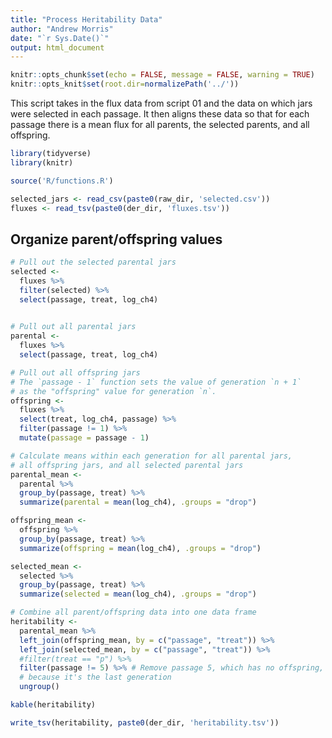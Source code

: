 ```yaml
---
title: "Process Heritability Data"
author: "Andrew Morris"
date: "`r Sys.Date()`"
output: html_document
---
```

```r

knitr::opts_chunk$set(echo = FALSE, message = FALSE, warning = TRUE)
knitr::opts_knit$set(root.dir=normalizePath('../'))

```
This script takes in the flux data from script 01 and the data on which jars
were selected in each passage. It then aligns these data so that for each
passage there is a mean flux for all parents, the selected parents, and all
offspring. 

```r
library(tidyverse)
library(knitr)
```

```r
source('R/functions.R')
```

```r
selected_jars <- read_csv(paste0(raw_dir, 'selected.csv'))
fluxes <- read_tsv(paste0(der_dir, 'fluxes.tsv'))
```

## Organize parent/offspring values

```r
# Pull out the selected parental jars
selected <- 
  fluxes %>% 
  filter(selected) %>% 
  select(passage, treat, log_ch4)
  

# Pull out all parental jars
parental <-
  fluxes %>% 
  select(passage, treat, log_ch4)

# Pull out all offspring jars
# The `passage - 1` function sets the value of generation `n + 1` 
# as the "offspring" value for generation `n`. 
offspring <- 
  fluxes %>%
  select(treat, log_ch4, passage) %>% 
  filter(passage != 1) %>% 
  mutate(passage = passage - 1)

# Calculate means within each generation for all parental jars,
# all offspring jars, and all selected parental jars
parental_mean <-
  parental %>% 
  group_by(passage, treat) %>% 
  summarize(parental = mean(log_ch4), .groups = "drop")

offspring_mean <-
  offspring %>% 
  group_by(passage, treat) %>% 
  summarize(offspring = mean(log_ch4), .groups = "drop")

selected_mean <-
  selected %>% 
  group_by(passage, treat) %>% 
  summarize(selected = mean(log_ch4), .groups = "drop")

# Combine all parent/offspring data into one data frame
heritability <- 
  parental_mean %>% 
  left_join(offspring_mean, by = c("passage", "treat")) %>% 
  left_join(selected_mean, by = c("passage", "treat")) %>% 
  #filter(treat == "p") %>% 
  filter(passage != 5) %>% # Remove passage 5, which has no offspring,
  # because it's the last generation
  ungroup()
```

```r
kable(heritability)
```

```r
write_tsv(heritability, paste0(der_dir, 'heritability.tsv'))
```
